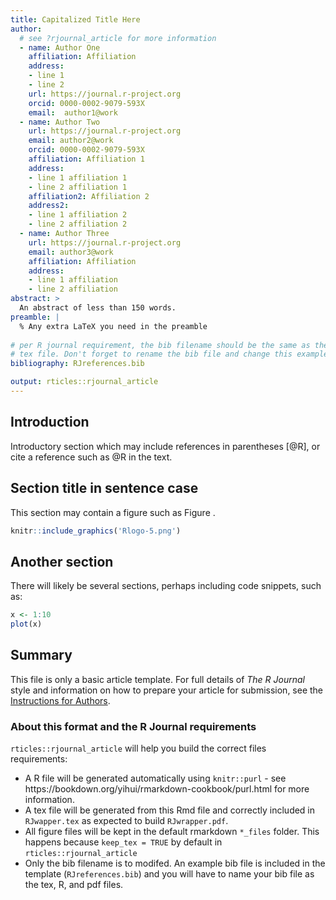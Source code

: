 ```yaml
---
title: Capitalized Title Here
author:
  # see ?rjournal_article for more information
  - name: Author One
    affiliation: Affiliation
    address:
    - line 1
    - line 2
    url: https://journal.r-project.org
    orcid: 0000-0002-9079-593X
    email:  author1@work
  - name: Author Two
    url: https://journal.r-project.org
    email: author2@work
    orcid: 0000-0002-9079-593X
    affiliation: Affiliation 1
    address:
    - line 1 affiliation 1
    - line 2 affiliation 1
    affiliation2: Affiliation 2
    address2:
    - line 1 affiliation 2
    - line 2 affiliation 2
  - name: Author Three
    url: https://journal.r-project.org
    email: author3@work
    affiliation: Affiliation
    address:
    - line 1 affiliation
    - line 2 affiliation
abstract: >
  An abstract of less than 150 words.
preamble: |
  % Any extra LaTeX you need in the preamble
  
# per R journal requirement, the bib filename should be the same as the output 
# tex file. Don't forget to rename the bib file and change this example value.
bibliography: RJreferences.bib

output: rticles::rjournal_article
---
```


## Introduction

Introductory section which may include references in parentheses
[@R], or cite a reference such as @R in the text.

## Section title in sentence case

This section may contain a figure such as Figure \ref{fig:Rlogo}.

```r
knitr::include_graphics('Rlogo-5.png')
```

## Another section

There will likely be several sections, perhaps including code snippets, such as:

```r
x <- 1:10
plot(x)
```

## Summary

This file is only a basic article template. For full details of _The R Journal_ style and information on how to prepare your article for submission, see the [Instructions for Authors](https://journal.r-project.org/share/author-guide.pdf).

### About this format and the R Journal requirements

`rticles::rjournal_article` will help you build the correct files requirements: 

* A R file will be generated automatically using `knitr::purl` - see
https://bookdown.org/yihui/rmarkdown-cookbook/purl.html for more information.
* A tex file will be generated from this Rmd file and correctly included in
`RJwapper.tex` as expected to build `RJwrapper.pdf`.
* All figure files will be kept in the default rmarkdown `*_files` folder. This
happens because `keep_tex = TRUE` by default in `rticles::rjournal_article`
* Only the bib filename is to modifed. An example bib file is included in the
template (`RJreferences.bib`) and you will have to name your bib file as the
tex, R, and pdf files.

